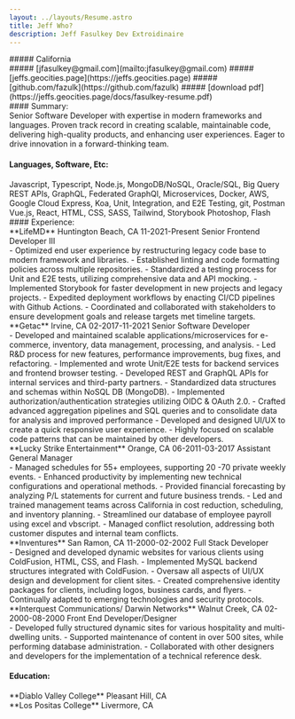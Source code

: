 ```yaml
---
layout: ../layouts/Resume.astro
title: Jeff Who?
description: Jeff Fasulkey Dev Extroidinaire
---
```


<div class="mt-5 grid gap-y-3 px-7">
##### California  
<div class="underline" >
##### [jfasulkey@gmail.com](mailto:jfasulkey@gmail.com)
##### [jeffs.geocities.page](https://jeffs.geocities.page)
##### [github.com/fazulk](https://github.com/fazulk)
##### [download pdf](https://jeffs.geocities.page/docs/fasulkey-resume.pdf)
</div>
#### Summary:

<div class="pl-3">
Senior Software Developer with expertise in modern frameworks and languages. Proven track record in creating scalable, maintainable code, delivering high-quality products, and enhancing user experiences. Eager to drive innovation in a forward-thinking team.
</div>

#### Languages, Software, Etc:
<div class="pl-3">
      Javascript, Typescript, Node.js, MongoDB/NoSQL, Oracle/SQL, Big Query  
      REST APIs, GraphQL, Federated GraphQl, Microservices, Docker, AWS, Google Cloud  
      Express, Koa, Unit, Integration, and E2E Testing, git, Postman  
      Vue.js, React, HTML, CSS, SASS, Tailwind, Storybook  
      Photoshop, Flash
</div>
#### Experience:
<div class="pl-3 grid gap-y-3"> 
**LifeMD**  
Huntington Beach, CA 11-2021-Present  
Senior Frontend Developer III  
<div class="pl-8">
- Optimized end user experience by restructuring legacy code base to modern framework and libraries.
- Established linting and code formatting policies across multiple repositories.
- Standardized a testing process for Unit and E2E tests, utilizing comprehensive data and API mocking.
- Implemented Storybook for faster development in new projects and legacy projects.
- Expedited deployment workflows by enacting CI/CD pipelines with Github Actions.
- Coordinated and collaborated with stakeholders to ensure development goals and release targets met timeline targets.
</div>
</div>


<div class="pl-3 grid gap-y-3"> 
**Getac**  
Irvine, CA 02-2017-11-2021  
Senior Software Developer  
<div class="pl-8">
- Developed and maintained scalable applications/microservices for e-commerce, inventory, data management, processing, and analysis.
- Led R&D process for new features, performance improvements, bug fixes, and refactoring.
- Implemented and wrote Unit/E2E tests for backend services and frontend browser testing.
- Developed REST and GraphQL APIs for internal services and third-party partners.
- Standardized data structures and schemas within NoSQL DB (MongoDB).
- Implemented authorization/authentication strategies utilizing OIDC & OAuth 2.0.
- Crafted advanced aggregation pipelines and SQL queries and to consolidate data for analysis and improved performance
- Developed and designed UI/UX to create a quick responsive user experience.
- Highly focused on scalable code patterns that can be maintained by other developers.
</div>
</div>

<div class="pl-3 grid gap-y-3">
**Lucky Strike Entertainment**  
Orange, CA 06-2011-03-2017  
Assistant General Manager  
<div class="pl-8">
- Managed schedules for 55+ employees, supporting 20 -70 private weekly events.
- Enhanced productivity by implementing new technical configurations and operational methods.
- Provided financial forecasting by analyzing P/L statements for current and future business trends.
- Led and trained management teams across California in cost reduction, scheduling, and inventory planning.
- Streamlined our database of employee payroll using excel and vbscript.
- Managed conflict resolution, addressing both customer disputes and internal team conflicts.
</div>
</div>

<div class="pl-3 grid gap-y-3">
**Inventures**  
San Ramon, CA 11-2000-02-2002  
Full Stack Developer  
<div class="pl-8">
- Designed and developed dynamic websites for various clients using ColdFusion, HTML, CSS, and Flash.
- Implemented MySQL backend structures integrated with ColdFusion.
- Oversaw all aspects of UI/UX design and development for client sites.
- Created comprehensive identity packages for clients, including logos, business cards, and flyers.
- Continually adapted to emerging technologies and security protocols.
</div>
</div>

<div class="pl-3 grid gap-y-3">
**Interquest Communications/ Darwin Networks**  
Walnut Creek, CA 02-2000-08-2000  
Front End Developer/Designer  
<div class="pl-8">
- Developed fully structured dynamic sites for various hospitality and multi-dwelling units.
- Supported maintenance of content in over 500 sites, while performing database administration.
- Collaborated with other designers and developers for the implementation of a technical reference desk.
</div>
</div>

#### Education:

<div class="pl-3">
**Diablo Valley College**  
Pleasant Hill, CA  

</div>
<div class="pl-3">
**Los Positas College**  
Livermore, CA
</div>
</div>
